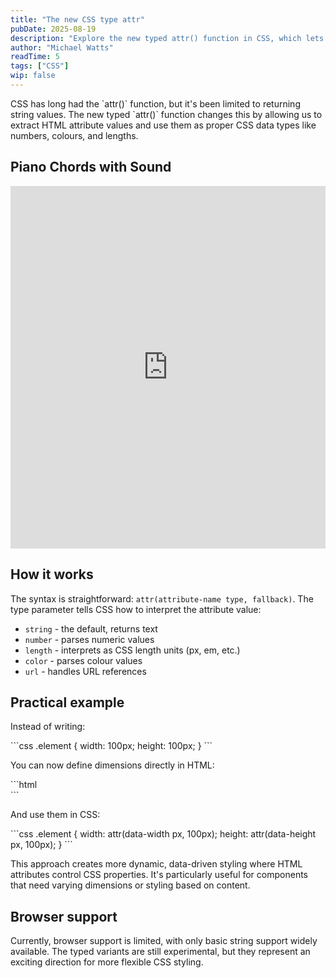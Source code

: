 ```yaml
---
title: "The new CSS type attr"
pubDate: 2025-08-19
description: "Explore the new typed attr() function in CSS, which lets you use HTML attribute values as numbers, colours, lengths, and more for dynamic, data-driven styling."
author: "Michael Watts"
readTime: 5
tags: ["CSS"]
wip: false
---
```


<LeadParagraph>
  CSS has long had the `attr()` function, but it's been limited to returning string values. The new typed `attr()` function changes this by allowing us to extract HTML attribute values and use them as proper CSS data types like numbers, colours, and lengths.
</LeadParagraph>

## Piano Chords with Sound

<iframe height="580" style="width: 100%;" scrolling="no" title="Piano Chords in CSS with Sound" src="https://codepen.io/altescape/embed/PwPQByo?default-tab=&theme-id=dark" frameborder="no" loading="lazy" allowtransparency="true" allowfullscreen="true">
  See the Pen <a href="https://codepen.io/altescape/pen/PwPQByo">
  Piano Chords in CSS with Sound</a> by Michael Watts (<a href="https://codepen.io/altescape">@altescape</a>)
  on <a href="https://codepen.io">CodePen</a>.
</iframe>

## How it works

The syntax is straightforward: `attr(attribute-name type, fallback)`. The type parameter tells CSS how to interpret the attribute value:

- `string` - the default, returns text
- `number` - parses numeric values
- `length` - interprets as CSS length units (px, em, etc.)
- `color` - parses colour values
- `url` - handles URL references

## Practical example

Instead of writing:

<CodeBlock filename="style.css">
```css
.element {
  width: 100px;
  height: 100px;
}
```
</CodeBlock>

You can now define dimensions directly in HTML:

<CodeBlock filename="index.html">
```html
<div data-width="100" data-height="150"></div>
```
</CodeBlock>

And use them in CSS:

<CodeBlock filename="style.css">
```css
.element {
  width: attr(data-width px, 100px);
  height: attr(data-height px, 100px);
}
```
</CodeBlock>

This approach creates more dynamic, data-driven styling where HTML attributes control CSS properties. It's particularly useful for components that need varying dimensions or styling based on content.

## Browser support

Currently, browser support is limited, with only basic string support widely available. The typed variants are still experimental, but they represent an exciting direction for more flexible CSS styling.
